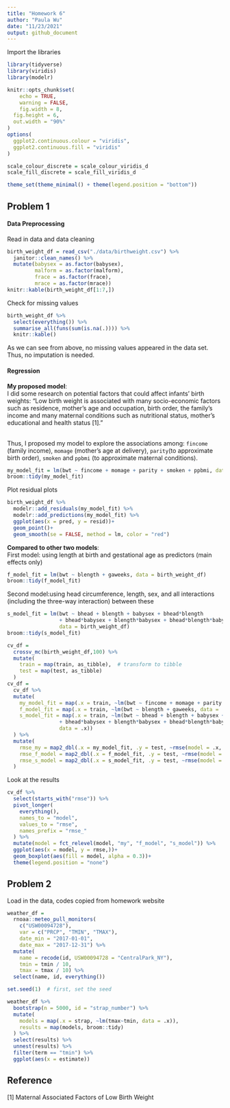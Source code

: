 ```yaml
---
title: "Homework 6"
author: "Paula Wu"
date: "11/23/2021"
output: github_document
---
```

Import the libraries
```r
library(tidyverse)
library(viridis)
library(modelr)
```

```r
knitr::opts_chunk$set(
	echo = TRUE,
	warning = FALSE,
	fig.width = 8, 
  fig.height = 6,
  out.width = "90%"
)
options(
  ggplot2.continuous.colour = "viridis",
  ggplot2.continuous.fill = "viridis"
)

scale_colour_discrete = scale_colour_viridis_d
scale_fill_discrete = scale_fill_viridis_d

theme_set(theme_minimal() + theme(legend.position = "bottom"))
```

## Problem 1
#### Data Preprocessing
Read in data and data cleaning
```r
birth_weight_df = read_csv("./data/birthweight.csv") %>% 
  janitor::clean_names() %>% 
  mutate(babysex = as.factor(babysex),
         malform = as.factor(malform),
         frace = as.factor(frace),
         mrace = as.factor(mrace))
knitr::kable(birth_weight_df[1:7,])
```

Check for missing values
```r
birth_weight_df %>% 
  select(everything()) %>%  
  summarise_all(funs(sum(is.na(.)))) %>% 
  knitr::kable()
```
As we can see from above, no missing values appeared in the data set. Thus, no imputation is needed. <br>

#### Regression
**My proposed model**:<br>
I did some research on potential factors that could affect infants' birth weights: "Low birth weight is associated with many socio-economic factors such as residence, mother's age and occupation, birth order, the family's income and many maternal conditions such as nutritional status, mother's educational and health status [1]." <br><br>

Thus, I proposed my model to explore the associations among: `fincome` (family income), `momage` (mother's age at delivery), `parity`(to approximate birth order), `smoken` and `ppbmi` (to approximate maternal conditions).
```r
my_model_fit = lm(bwt ~ fincome + momage + parity + smoken + ppbmi, data = birth_weight_df)
broom::tidy(my_model_fit)
```
Plot residual plots
```r
birth_weight_df %>% 
  modelr::add_residuals(my_model_fit) %>%
  modelr::add_predictions(my_model_fit) %>% 
  ggplot(aes(x = pred, y = resid))+
  geom_point()+
  geom_smooth(se = FALSE, method = lm, color = "red")
```
**Compared to other two models**:<br>
First model: using length at birth and gestational age as predictors (main effects only)
```r
f_model_fit = lm(bwt ~ blength + gaweeks, data = birth_weight_df) 
broom::tidy(f_model_fit)
```

Second model:using head circumference, length, sex, and all interactions (including the three-way interaction) between these
```r
s_model_fit = lm(bwt ~ bhead + blength + babysex + bhead*blength 
                 + bhead*babysex + blength*babysex + bhead*blength*babysex, 
                 data = birth_weight_df)
broom::tidy(s_model_fit)
```

```r
cv_df = 
  crossv_mc(birth_weight_df,100) %>% 
  mutate(
    train = map(train, as_tibble),  # transform to tibble
    test = map(test, as_tibble)
  )
cv_df = 
  cv_df %>% 
  mutate(
    my_model_fit = map(.x = train, ~lm(bwt ~ fincome + momage + parity + smoken + ppbmi, data = .x)),
    f_model_fit = map(.x = train, ~lm(bwt ~ blength + gaweeks, data = .x) ),
    s_model_fit = map(.x = train, ~lm(bwt ~ bhead + blength + babysex + bhead*blength 
                 + bhead*babysex + blength*babysex + bhead*blength*babysex, 
                 data = .x))
  ) %>% 
  mutate(
    rmse_my = map2_dbl(.x = my_model_fit, .y = test, ~rmse(model = .x, data = .y)),
    rmse_f_model = map2_dbl(.x = f_model_fit, .y = test, ~rmse(model = .x, data = .y)),
    rmse_s_model = map2_dbl(.x = s_model_fit, .y = test, ~rmse(model = .x, data = .y))
  )
```

Look at the results
```r
cv_df %>% 
  select(starts_with("rmse")) %>% 
  pivot_longer(
    everything(),
    names_to = "model",
    values_to = "rmse",
    names_prefix = "rmse_"
  ) %>% 
  mutate(model = fct_relevel(model, "my", "f_model", "s_model")) %>% 
  ggplot(aes(x = model, y = rmse,))+
  geom_boxplot(aes(fill = model, alpha = 0.3))+
  theme(legend.position = "none")
```





## Problem 2
Load in the data, codes copied from homework website
```r
weather_df = 
  rnoaa::meteo_pull_monitors(
    c("USW00094728"),
    var = c("PRCP", "TMIN", "TMAX"), 
    date_min = "2017-01-01",
    date_max = "2017-12-31") %>%
  mutate(
    name = recode(id, USW00094728 = "CentralPark_NY"),
    tmin = tmin / 10,
    tmax = tmax / 10) %>%
  select(name, id, everything())
```

```r
set.seed(1)  # first, set the seed

weather_df %>% 
  bootstrap(n = 5000, id = "strap_number") %>% 
  mutate(
    models = map(.x = strap, ~lm(tmax~tmin, data = .x)),
    results = map(models, broom::tidy)
  ) %>% 
  select(results) %>% 
  unnest(results) %>% 
  filter(term == "tmin") %>% 
  ggplot(aes(x = estimate))
```



## Reference
[1] Maternal Associated Factors of Low Birth Weight
